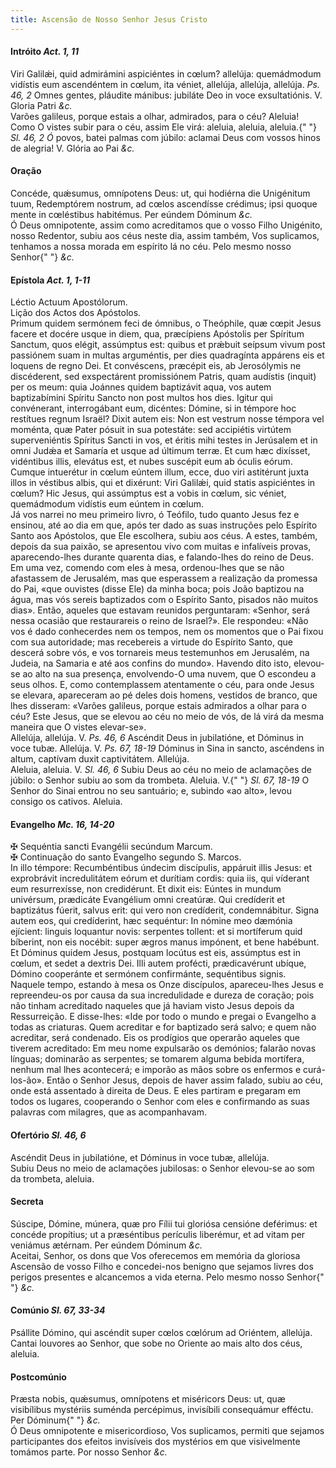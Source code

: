 ```yaml
---
title: Ascensão de Nosso Senhor Jesus Cristo
---
```


<h4 class="text-center">
  Intróito <em>Act. 1, 11</em>
</h4>
<div class="container-fluid">
  <div class="row">
    <div class="col-6 dropcaps text-justify">
      Viri Galilǽi, quid admirámini aspiciéntes in cœlum? allelúja: quemádmodum
      vidístis eum ascendéntem in cœlum, ita véniet, allelúja, allelúja,
      allelúja. <em>Ps. 46, 2</em> Omnes gentes, pláudite mánibus: jubiláte Deo
      in voce exsultatiónis. V. Gloria Patri <em>&c.</em>
    </div>
    <div class="col-6 dropcaps text-justify">
      Varões galileus, porque estais a olhar, admirados, para o céu? Aleluia!
      Como O vistes subir para o céu, assim Ele virá: aleluia, aleluia, aleluia.{" "}
      <em>Sl. 46, 2 Ó</em> povos, batei palmas com júbilo: aclamai Deus com
      vossos hinos de alegria! V. Glória ao Pai <em>&c.</em>
    </div>
  </div>
</div>

<h4 class="text-center">Oração</h4>
<div class="container-fluid">
  <div class="row">
    <div class="col-6 dropcaps text-justify">
      Concéde, quǽsumus, omnípotens Deus: ut, qui hodiérna die Unigénitum tuum,
      Redemptórem nostrum, ad cœlos ascendísse crédimus; ipsi quoque mente in
      cœléstibus habitémus. Per eúndem Dóminum <em>&c.</em>
    </div>
    <div class="col-6 dropcaps text-justify">
      Ó Deus omnipotente, assim como acreditamos que o vosso Filho Unigénito,
      nosso Redentor, subiu aos céus neste dia, assim também, Vos suplicamos,
      tenhamos a nossa morada em espírito lá no céu. Pelo mesmo nosso Senhor{" "}
      <em>&c.</em>
    </div>
  </div>
</div>

<h4 class="text-center">
  Epístola <em>Act. 1, 1-11</em>
</h4>
<div class="container-fluid">
  <div class="row">
    <div class="col-6 text-justify">Léctio Actuum Apostólorum.</div>
    <div class="col-6 text-justify">Lição dos Actos dos Apóstolos.</div>
    <div class="col-6 dropcaps text-justify">
      Primum quidem sermónem feci de ómnibus, o Theóphile, quæ cœpit Jesus
      facere et docére usque in diem, qua, præcípiens Apóstolis per Spíritum
      Sanctum, quos elégit, assúmptus est: quibus et prǽbuit seípsum vivum post
      passiónem suam in multas arguméntis, per dies quadragínta appárens eis et
      loquens de regno Dei. Et convéscens, præcépit eis, ab Jerosólymis ne
      discéderent, sed exspectárent promissiónem Patris, quam audístis (inquit)
      per os meum: quia Joánnes quidem baptizávit aqua, vos autem baptizabímini
      Spíritu Sancto non post multos hos dies. Igitur qui convénerant,
      interrogábant eum, dicéntes: Dómine, si in témpore hoc restítues regnum
      Israël? Dixit autem eis: Non est vestrum nosse témpora vel moménta, quæ
      Pater pósuit in sua potestáte: sed accipiétis virtútem superveniéntis
      Spíritus Sancti in vos, et éritis mihi testes in Jerúsalem et in omni
      Judǽa et Samaría et usque ad últimum terræ. Et cum hæc dixísset,
      vidéntibus illis, elevátus est, et nubes suscépit eum ab óculis eórum.
      Cumque intuerétur in cœlum eúntem illum, ecce, duo viri astitérunt juxta
      illos in véstibus albis, qui et dixérunt: Viri Galilǽi, quid statis
      aspiciéntes in cœlum? Hic Jesus, qui assúmptus est a vobis in cœlum, sic
      véniet, quemádmodum vidístis eum eúntem in cœlum.
    </div>
    <div class="col-6 dropcaps text-justify">
      Já vos narrei no meu primeiro livro, ó Teófilo, tudo quanto Jesus fez e
      ensinou, até ao dia em que, após ter dado as suas instruções pelo Espírito
      Santo aos Apóstolos, que Ele escolhera, subiu aos céus. A estes, também,
      depois da sua paixão, se apresentou vivo com muitas e infalíveis provas,
      aparecendo-lhes durante quarenta dias, e falando-lhes do reino de Deus. Em
      uma vez, comendo com eles à mesa, ordenou-lhes que se não afastassem de
      Jerusalém, mas que esperassem a realização da promessa do Pai, «que
      ouvistes (disse Ele) da minha boca; pois João baptizou na água, mas vós
      sereis baptizados com o Espírito Santo, pisados não muitos dias». Então,
      aqueles que estavam reunidos perguntaram: «Senhor, será nessa ocasião que
      restaurareis o reino de Israel?». Ele respondeu: «Não vos é dado
      conhecerdes nem os tempos, nem os momentos que o Pai fixou com sua
      autoridade; mas recebereis a virtude do Espírito Santo, que descerá sobre
      vós, e vos tornareis meus testemunhos em Jerusalém, na Judeia, na Samaria
      e até aos confins do mundo». Havendo dito isto, elevou-se ao alto na sua
      presença, envolvendo-O uma nuvem, que O escondeu a seus olhos. E, como
      contemplassem atentamente o céu, para onde Jesus se elevara, apareceram ao
      pé deles dois homens, vestidos de branco, que lhes disseram: «Varões
      galileus, porque estais admirados a olhar para o céu? Este Jesus, que se
      elevou ao céu no meio de vós, de lá virá da mesma maneira que O vistes
      elevar-se».
    </div>
  </div>
</div>

<div class="container-fluid">
  <div class="row">
    <div class="col-6 text-justify">
      Allelúja, allelúja. V. <em>Ps. 46, 6</em> Ascéndit Deus in jubilatióne, et
      Dóminus in voce tubæ. Allelúja. V. <em>Ps. 67, 18-19</em> Dóminus in Sina
      in sancto, ascéndens in altum, captívam duxit captivitátem. Allelúja.
    </div>
    <div class="col-6 text-justify">
      Aleluia, aleluia. V. <em>Sl. 46, 6</em> Subiu Deus ao céu no meio de
      aclamações de júbilo: o Senhor subiu ao som da trombeta. Aleluia. V.{" "}
      <em>Sl. 67, 18-19</em> O Senhor do Sinai entrou no seu santuário; e,
      subindo «ao alto», levou consigo os cativos. Aleluia.
    </div>
  </div>
</div>

<h4 class="text-center">
  Evangelho <em>Mc. 16, 14-20</em>
</h4>
<div class="container-fluid">
  <div class="row">
    <div class="col-6 text-justify">
      <span class="text-danger">&#10016;</span> Sequéntia sancti Evangélii
      secúndum Marcum.
    </div>
    <div class="col-6 text-justify">
      <span class="text-danger">&#10016;</span> Continuação do santo Evangelho
      segundo S. Marcos.
    </div>
    <div class="col-6 dropcaps text-justify">
      In illo témpore: Recumbéntibus úndecim discípulis, appáruit illis Jesus:
      et exprobrávit incredulitátem eórum et durítiam cordis: quia iis, qui
      víderant eum resurrexísse, non credidérunt. Et dixit eis: Eúntes in mundum
      univérsum, prædicáte Evangélium omni creatúræ. Qui credíderit et
      baptizátus fúerit, salvus erit: qui vero non credíderit, condemnábitur.
      Signa autem eos, qui credíderint, hæc sequéntur: In nómine meo dæmónia
      ejícient: linguis loquantur novis: serpentes tollent: et si mortíferum
      quid bíberint, non eis nocébit: super ægros manus impónent, et bene
      habébunt. Et Dóminus quidem Jesus, postquam locútus est eis, assúmptus est
      in cœlum, et sedet a dextris Dei. Illi autem profécti, prædicavérunt
      ubíque, Dómino cooperánte et sermónem confirmánte, sequéntibus signis.
    </div>
    <div class="col-6 dropcaps text-justify">
      Naquele tempo, estando à mesa os Onze discípulos, apareceu-lhes Jesus e
      repreendeu-os por causa da sua incredulidade e dureza de coração; pois não
      tinham acreditado naqueles que já haviam visto Jesus depois da
      Ressurreição. E disse-lhes: «Ide por todo o mundo e pregai o Evangelho a
      todas as criaturas. Quem acreditar e for baptizado será salvo; e quem não
      acreditar, será condenado. Eis os prodígios que operarão aqueles que
      tiverem acreditado: Em meu nome expulsarão os demónios; falarão novas
      línguas; dominarão as serpentes; se tomarem alguma bebida mortífera,
      nenhum mal lhes acontecerá; e imporão as mãos sobre os enfermos e
      curá-los-ão». Então o Senhor Jesus, depois de haver assim falado, subiu ao
      céu, onde está assentado à direita de Deus. E eles partiram e pregaram em
      todos os lugares, cooperando o Senhor com eles e confirmando as suas
      palavras com milagres, que as acompanhavam.
    </div>
  </div>
</div>

<h4 class="text-center">
  Ofertório <em>Sl. 46, 6</em>
</h4>
<div class="container-fluid">
  <div class="row">
    <div class="col-6 dropcaps text-justify">
      Ascéndit Deus in jubilatióne, et Dóminus in voce tubæ, allelúja.
    </div>
    <div class="col-6 dropcaps text-justify">
      Subiu Deus no meio de aclamações jubilosas: o Senhor elevou-se ao som da
      trombeta, aleluia.
    </div>
  </div>
</div>

<h4 class="text-center">Secreta</h4>
<div class="container-fluid">
  <div class="row">
    <div class="col-6 dropcaps text-justify">
      Súscipe, Dómine, múnera, quæ pro Fílii tui gloriósa censióne deférimus: et
      concéde propítius; ut a præséntibus perículis liberémur, et ad vitam per
      veniámus ætérnam. Per eúndem Dóminum <em>&c.</em>
    </div>
    <div class="col-6 dropcaps text-justify">
      Aceitai, Senhor, os dons que Vos oferecemos em memória da gloriosa
      Ascensão de vosso Filho e concedei-nos benigno que sejamos livres dos
      perigos presentes e alcancemos a vida eterna. Pelo mesmo nosso Senhor{" "}
      <em>&c.</em>
    </div>
  </div>
</div>

<h4 class="text-center">
  Comúnio <em>Sl. 67, 33-34</em>
</h4>
<div class="container-fluid">
  <div class="row">
    <div class="col-6 dropcaps text-justify">
      Psállite Dómino, qui ascéndit super cœlos cœlórum ad Oriéntem, allelúja.
    </div>
    <div class="col-6 dropcaps text-justify">
      Cantai louvores ao Senhor, que sobe no Oriente ao mais alto dos céus,
      aleluia.
    </div>
  </div>
</div>

<h4 class="text-center">Postcomúnio</h4>
<div class="container-fluid">
  <div class="row">
    <div class="col-6 dropcaps text-justify">
      Præsta nobis, quǽsumus, omnípotens et miséricors Deus: ut, quæ visibílibus
      mystériis suménda percépimus, invisíbili consequámur efféctu. Per Dóminum{" "}
      <em>&c.</em>
    </div>
    <div class="col-6 dropcaps text-justify">
      Ó Deus omnipotente e misericordioso, Vos suplicamos, permiti que sejamos
      participantes dos efeitos invisíveis dos mystérios em que visivelmente
      tomámos parte. Por nosso Senhor <em>&c.</em>
    </div>
  </div>
</div>
